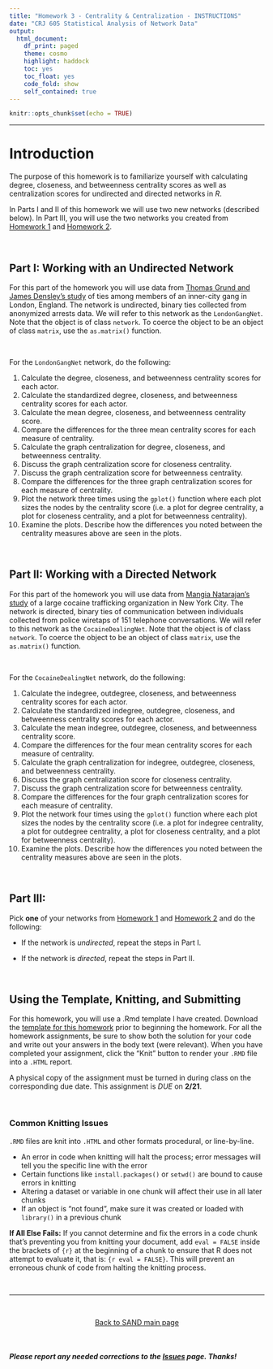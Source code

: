 ```yaml
---
title: "Homework 3 - Centrality & Centralization - INSTRUCTIONS"
date: "CRJ 605 Statistical Analysis of Network Data"
output: 
  html_document:
    df_print: paged
    theme: cosmo
    highlight: haddock
    toc: yes
    toc_float: yes
    code_fold: show
    self_contained: true
---
```


<style>
body {
text-align: left}
</style>

```r
knitr::opts_chunk$set(echo = TRUE)
```

----

# Introduction

The purpose of this homework is to familiarize yourself with calculating degree, closeness, and betweenness centrality scores as well as centralization scores for undirected and directed networks in *R*. 

In Parts I and II of this homework we will use two new networks (described below). In Part III, you will use the two networks you created from [Homework 1](../hmwk/hmwk-01-instructions.html) and [Homework 2](../hmwk/hmwk-02-instructions.html).


<br>

## Part I: Working with an Undirected Network

For this part of the homework you will use data from [Thomas Grund and James Densley's study](https://journals.sagepub.com/doi/full/10.1177/1043986214553377) of ties among members of an inner-city gang in London, England. The network is undirected, binary ties collected from anonymized arrests data. We will refer to this network as the `LondonGangNet`. Note that the object is of class `network`. To coerce the object to be an object of class `matrix`, use the `as.matrix()` function.

<br>

For the `LondonGangNet` network, do the following:  

1. Calculate the degree, closeness, and betweenness centrality scores for each actor.  
2. Calculate the standardized degree, closeness, and betweenness centrality scores for each actor.  
3. Calculate the mean degree, closeness, and betweenness centrality score.
4. Compare the differences for the three mean centrality scores for each measure of centrality.
5. Calculate the graph centralization for degree, closeness, and betweenness centrality.  
6. Discuss the graph centralization score for closeness centrality.
7. Discuss the graph centralization score for betweenness centrality.
8. Compare the differences for the three graph centralization scores for each measure of centrality.
9. Plot the network three times using the `gplot()` function where each plot sizes the nodes by the centrality score (i.e. a plot for degree centrality, a plot for closeness centrality, and a plot for betweenness centrality).
10. Examine the plots. Describe how the differences you noted between the centrality measures above are seen in the plots.

<br>

## Part II: Working with a Directed Network

For this part of the homework you will use data from [Mangia Natarajan's study](https://link.springer.com/article/10.1007/s10940-006-9007-x) of a large cocaine trafficking organization in New York City. The network is directed, binary ties of communication between individuals collected from police wiretaps of 151 telephone conversations. We will refer to this network as the `CocaineDealingNet`. Note that the object is of class `network`. To coerce the object to be an object of class `matrix`, use the `as.matrix()` function.

<br>

For the `CocaineDealingNet` network, do the following:  

1. Calculate the indegree, outdegree, closeness, and betweenness centrality scores for each actor.  
2. Calculate the standardized indegree, outdegree, closeness, and betweenness centrality scores for each actor.  
3. Calculate the mean indegree, outdegree, closeness, and betweenness centrality score.
4. Compare the differences for the four mean centrality scores for each measure of centrality.
5. Calculate the graph centralization for indegree, outdegree, closeness, and betweenness centrality.  
6. Discuss the graph centralization score for closeness centrality.
7. Discuss the graph centralization score for betweenness centrality.
8. Compare the differences for the four graph centralization scores for each measure of centrality.
9. Plot the network four times using the `gplot()` function where each plot sizes the nodes by the centrality score (i.e. a plot for indegree centrality, a plot for outdegree centrality, a plot for closeness centrality, and a plot for betweenness centrality).
10. Examine the plots. Describe how the differences you noted between the centrality measures above are seen in the plots.

<br>

## Part III:

Pick **one** of your networks from [Homework 1](../hmwk/hmwk-01-instructions.html) and [Homework 2](../hmwk/hmwk-02-instructions.html) and do the following:

  * If the network is *undirected*, repeat the steps in Part I.  
  
  * If the network is *directed*, repeat the steps in Part II.

<br>

## Using the Template, Knitting, and Submitting

For this homework, you will use a .Rmd template I have created. Download the [template for this homework](../hmwk/templates/hmwk-03-template.zip?raw=true) prior to beginning the homework. For all the homework assignments, be sure to show both the solution for your code and write out your answers in the body text (were relevant). When you have completed your assignment, click the "Knit" button to render your `.RMD` file into a `.HTML` report. 

A physical copy of the assignment must be turned in during class on the corresponding due date. This assignment is *DUE* on **2/21**.

<br>

### Common Knitting Issues

`.RMD` files are knit into `.HTML` and other formats procedural, or line-by-line.

* An error in code when knitting will halt the process; error messages will tell you the specific line with the error
* Certain functions like `install.packages()` or `setwd()` are bound to cause errors in knitting 
* Altering a dataset or variable in one chunk will affect their use in all later chunks
* If an object is "not found", make sure it was created or loaded with `library()` in a previous chunk

**If All Else Fails:** If you cannot determine and fix the errors in a code chunk that's preventing you from knitting your document, add `eval = FALSE` inside the brackets of `{r}` at the beginning of a chunk to ensure that R does not attempt to evaluate it, that is: `{r eval = FALSE}`. This will prevent an erroneous chunk of code from halting the knitting process.  

<br>

____

<br>

<p align="center"> [Back to SAND main page](https://jacobtnyoung.github.io/SAND/) </p>

<br>

##### ***Please*** report any needed corrections to the [Issues](https://github.com/jacobtnyoung/SAND/issues/new) page. Thanks!

<br>
<br>